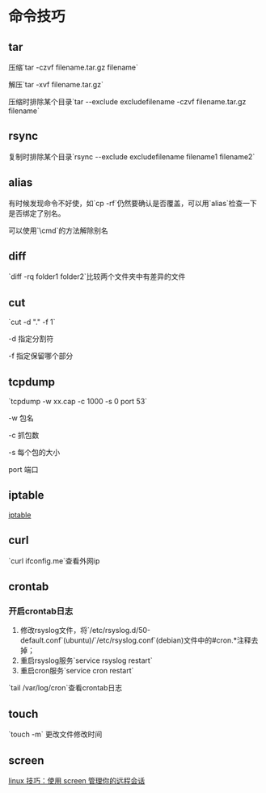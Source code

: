 = 命令技巧 =

== tar ==
压缩`tar -czvf filename.tar.gz filename`

解压`tar -xvf filename.tar.gz`

压缩时排除某个目录`tar --exclude excludefilename -czvf filename.tar.gz filename`

== rsync ==
复制时排除某个目录`rsync --exclude excludefilename filename1 filename2`

== alias ==
有时候发现命令不好使，如`cp -rf`仍然要确认是否覆盖，可以用`alias`检查一下是否绑定了别名。

可以使用`\cmd`的方法解除别名

== diff ==
`diff -rq folder1 folder2`比较两个文件夹中有差异的文件

== cut ==
`cut -d "." -f 1`

-d 指定分割符

-f 指定保留哪个部分

== tcpdump ==
`tcpdump -w xx.cap -c 1000 -s 0 port 53`

-w 包名

-c 抓包数

-s 每个包的大小

port 端口

== iptable ==
[[iptable|iptable]]

== curl ==
`curl ifconfig.me`查看外网ip

== crontab ==
=== 开启crontab日志 ===
# 修改rsyslog文件，将`/etc/rsyslog.d/50-default.conf`(ubuntu)/`/etc/rsyslog.conf`(debian)文件中的#cron.*注释去掉；
# 重启rsyslog服务`service rsyslog restart`
# 重启cron服务`service cron restart`

`tail /var/log/cron`查看crontab日志

== touch ==
`touch -m` 更改文件修改时间

== screen ==
[[http://www.ibm.com/developerworks/cn/linux/l-cn-screen/| linux 技巧：使用 screen 管理你的远程会话]]
